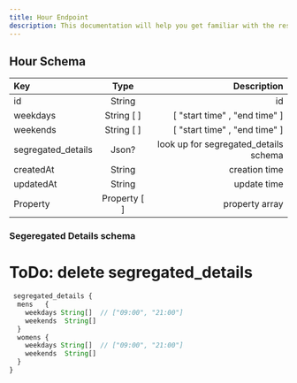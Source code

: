```yaml
---
title: Hour Endpoint
description: This documentation will help you get familiar with the resources of the Hamampass Rest API and show you how to make different queries, so that you can get the most out of it.
---
```


## Hour Schema

| Key                |     Type     |                           Description |
| :----------------- | :----------: | ------------------------------------: |
| id                 |    String    |                                    id |
| weekdays           |  String [ ]  |         [ "start time" , "end time" ] |
| weekends           |  String [ ]  |         [ "start time" , "end time" ] |
| segregated_details |    Json?     | look up for segregated_details schema |
| createdAt          |    String    |                         creation time |
| updatedAt          |    String    |                           update time |
| Property           | Property [ ] |                        property array |

### Segeregated Details schema

# ToDo: delete segregated_details

```jsx
 segregated_details {
  mens   {
    weekdays String[]  // ["09:00", "21:00"]
    weekends  String[]
  }
  womens {
    weekdays String[]  // ["09:00", "21:00"]
    weekends  String[]
  }
}
```

